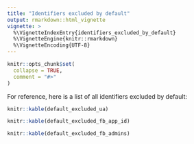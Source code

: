 ```yaml
---
title: "Identifiers excluded by default"
output: rmarkdown::html_vignette
vignette: >
  %\VignetteIndexEntry{identifiers_excluded_by_default}
  %\VignetteEngine{knitr::rmarkdown}
  %\VignetteEncoding{UTF-8}
---
```


```r
knitr::opts_chunk$set(
  collapse = TRUE,
  comment = "#>"
)
```

For reference, here is a list of all identifiers excluded by default:

```r
knitr::kable(default_excluded_ua)
```


```r
knitr::kable(default_excluded_fb_app_id)
```

```r
knitr::kable(default_excluded_fb_admins)
```

